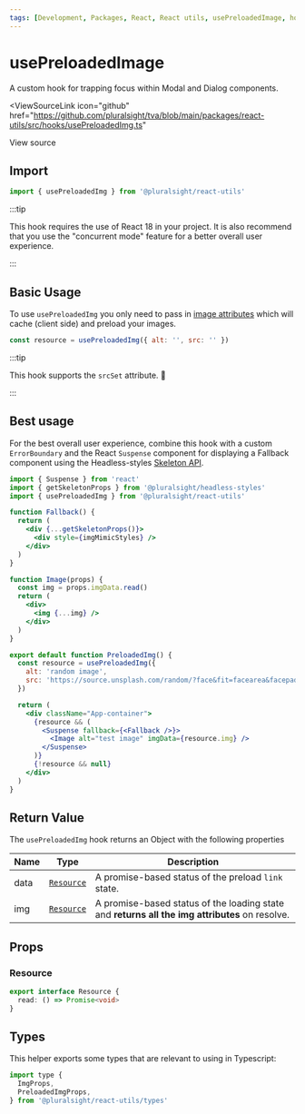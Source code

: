 ```yaml
---
tags: [Development, Packages, React, React utils, usePreloadedImage, hooks]
---
```



# usePreloadedImage

A custom hook for trapping focus within Modal and Dialog components.

<ViewSourceLink
  icon="github"
  href="https://github.com/pluralsight/tva/blob/main/packages/react-utils/src/hooks/usePreloadedImg.ts"
>
  View source
</ViewSourceLink>

## Import

```javascript
import { usePreloadedImg } from '@pluralsight/react-utils'
```

:::tip

This hook requires the use of React 18 in your project. It is also recommend that you use the "concurrent mode" feature for a better overall user experience.

:::

## Basic Usage

To use `usePreloadedImg` you only need to pass in [image attributes](https://developer.mozilla.org/en-US/docs/Web/HTML/Element/img#attributes) which will cache (client side) and preload your images.

```jsx
const resource = usePreloadedImg({ alt: '', src: '' })
```

:::tip

This hook supports the `srcSet` attribute. :tada:

:::

## Best usage

For the best overall user experience, combine this hook with a custom `ErrorBoundary` and the React `Suspense` component for displaying a Fallback component using the Headless-styles [Skeleton API](../headless-styles/Skeleton.mdx).

```jsx
import { Suspense } from 'react'
import { getSkeletonProps } from '@pluralsight/headless-styles'
import { usePreloadedImg } from '@pluralsight/react-utils'

function Fallback() {
  return (
    <div {...getSkeletonProps()}>
      <div style={imgMimicStyles} />
    </div>
  )
}

function Image(props) {
  const img = props.imgData.read()
  return (
    <div>
      <img {...img} />
    </div>
  )
}

export default function PreloadedImg() {
  const resource = usePreloadedImg({
    alt: 'random image',
    src: 'https://source.unsplash.com/random/?face&fit=facearea&facepad=2&w=256&h=256&q=80',
  })

  return (
    <div className="App-container">
      {resource && (
        <Suspense fallback={<Fallback />}>
          <Image alt="test image" imgData={resource.img} />
        </Suspense>
      )}
      {!resource && null}
    </div>
  )
}
```

## Return Value

The `usePreloadedImg` hook returns an Object with the following properties

| Name | Type                    | Description                                                                                    |
| ---- | ----------------------- | ---------------------------------------------------------------------------------------------- |
| data | [`Resource`](#resource) | A promise-based status of the preload `link` state.                                            |
| img  | [`Resource`](#resource) | A promise-based status of the loading state and **returns all the img attributes** on resolve. |

## Props

### Resource

```typescript
export interface Resource {
  read: () => Promise<void>
}
```

## Types

This helper exports some types that are relevant to using in Typescript:

```jsx
import type {
  ImgProps,
  PreloadedImgProps,
} from '@pluralsight/react-utils/types'
```
